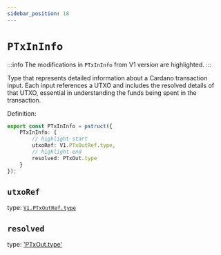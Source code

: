 ```yaml
---
sidebar_position: 18
---
```


# `PTxInInfo`

:::info
The modifications in `PTxInInfo` from V1 version are highlighted.
:::


Type that represents detailed information about a Cardano transaction input. 
Each input references a UTXO and includes the resolved details of that UTXO, essential in understanding the funds being spent in the transaction.

Definition:

```ts
export const PTxInInfo = pstruct({
    PTxInInfo: {
        // highlight-start
        utxoRef: V1.PTxOutRef.type,
        // highlight-end
        resolved: PTxOut.type
    }
});
```

## `utxoRef`

type: [`V1.PTxOutRef.type`](../../V1/Tx/PTxOutRef)

## `resolved`

type: ['PTxOut.type'](./PTxOut)